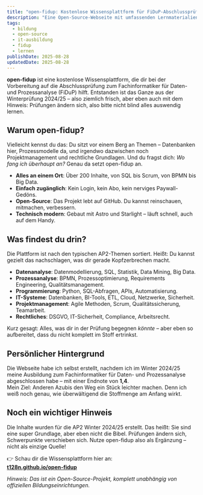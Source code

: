 ```yaml
---
title: "open-fidup: Kostenlose Wissensplattform für FiDuP-Abschlussprüfung"
description: "Eine Open-Source-Webseite mit umfassenden Lernmaterialien zur Vorbereitung auf die FiDuP-AP2-Prüfung, basierend auf Winter 2024/25."
tags:
  - bildung
  - open-source
  - it-ausbildung
  - fidup
  - lernen
publishDate: 2025-08-28
updatedDate: 2025-08-28
---
```


**open-fidup** ist eine kostenlose Wissensplattform, die dir bei der Vorbereitung auf die Abschlussprüfung zum Fachinformatiker für Daten- und Prozessanalyse (FiDuP) hilft. Entstanden ist das Ganze aus der Winterprüfung 2024/25 – also ziemlich frisch, aber eben auch mit dem Hinweis: Prüfungen ändern sich, also bitte nicht blind alles auswendig lernen.

## Warum open-fidup?

Vielleicht kennst du das: Du sitzt vor einem Berg an Themen – Datenbanken hier, Prozessmodelle da, und irgendwo dazwischen noch Projektmanagement und rechtliche Grundlagen. Und du fragst dich: *Wo fang ich überhaupt an?* Genau da setzt open-fidup an.  

- **Alles an einem Ort**: Über 200 Inhalte, von SQL bis Scrum, von BPMN bis Big Data.  
- **Einfach zugänglich**: Kein Login, kein Abo, kein nerviges Paywall-Gedöns.  
- **Open-Source**: Das Projekt lebt auf GitHub. Du kannst reinschauen, mitmachen, verbessern.  
- **Technisch modern**: Gebaut mit Astro und Starlight – läuft schnell, auch auf dem Handy.  

## Was findest du drin?

Die Plattform ist nach den typischen AP2-Themen sortiert. Heißt: Du kannst gezielt das nachschlagen, was dir gerade Kopfzerbrechen macht.

- **Datenanalyse**: Datenmodellierung, SQL, Statistik, Data Mining, Big Data.  
- **Prozessanalyse**: BPMN, Prozessoptimierung, Requirements Engineering, Qualitätsmanagement.  
- **Programmierung**: Python, SQL-Abfragen, APIs, Automatisierung.  
- **IT-Systeme**: Datenbanken, BI-Tools, ETL, Cloud, Netzwerke, Sicherheit.  
- **Projektmanagement**: Agile Methoden, Scrum, Qualitätssicherung, Teamarbeit.  
- **Rechtliches**: DSGVO, IT-Sicherheit, Compliance, Arbeitsrecht.  

Kurz gesagt: Alles, was dir in der Prüfung begegnen *könnte* – aber eben so aufbereitet, dass du nicht komplett im Stoff ertrinkst.

## Persönlicher Hintergrund

Die Webseite habe ich selbst erstellt, nachdem ich im Winter 2024/25 meine Ausbildung zum Fachinformatiker für Daten- und Prozessanalyse abgeschlossen habe – mit einer Endnote von **1,4**.  
Mein Ziel: Anderen Azubis den Weg ein Stück leichter machen. Denn ich weiß noch genau, wie überwältigend die Stoffmenge am Anfang wirkt.  

## Noch ein wichtiger Hinweis

Die Inhalte wurden für die AP2 Winter 2024/25 erstellt. Das heißt: Sie sind eine super Grundlage, aber eben nicht die Bibel. Prüfungen ändern sich, Schwerpunkte verschieben sich. Nutze open-fidup also als Ergänzung – nicht als einzige Quelle!  

👉 Schau dir die Wissensplattform hier an:  
[**t128n.github.io/open-fidup**](https://t128n.github.io/open-fidup)

*Hinweis: Das ist ein Open-Source-Projekt, komplett unabhängig von offiziellen Bildungseinrichtungen.*